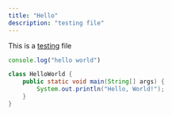 ```yaml
---
title: "Hello"
description: "testing file"
---
```


This is a [testing](https://google.com) file

```js hellowworld.ts
console.log("hello world")
```

```java HelloWorld.java
class HelloWorld {
    public static void main(String[] args) {
        System.out.println("Hello, World!");
    }
}
```


